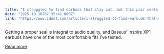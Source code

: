 ```yaml
---
title: "I struggled to find earbuds that stay put, but this pair seals the deal"
date: "2025-10-16T07:35:41.000Z"
link: "https://www.zdnet.com/article/i-struggled-to-find-earbuds-that-stay-put-but-this-pair-seals-the-deal/"
---
```


Getting a proper seal is integral to audio quality, and Baseus' Inspire XP1 earbuds have one of the most comfortable fits I've tested.

[Read more](https://www.zdnet.com/article/i-struggled-to-find-earbuds-that-stay-put-but-this-pair-seals-the-deal/)
